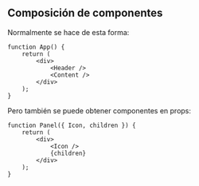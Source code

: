 ## Composición de componentes

Normalmente se hace de esta forma:

```tsx
function App() {
	return (
		<div>
			<Header />
			<Content />
		</div>
	);
}
```

Pero también se puede obtener componentes en props:

```tsx
function Panel({ Icon, children }) {
	return (
		<div>
			<Icon />
			{children}
		</div>
	);
}
```
